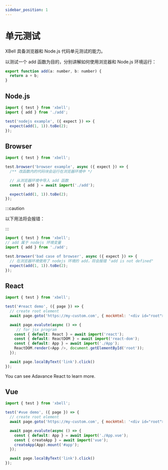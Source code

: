 ```yaml
---
sidebar_position: 1
---
```


# 单元测试

XBell 具备浏览器和 Node.js 代码单元测试的能力。

以测试一个 add 函数为目的，分别讲解如何使用浏览器和 Node.js 环境运行：
```javascript title="add.ts"
export function add(a: number, b: number) {
  return a + b;
}
```

## Node.js
```javascript
import { test } from 'xbell';
import { add } from './add';

test('nodejs example', ({ expect }) => {
  expect(add(1, 1)).toBe(2);
});

```


## Browser

```javascript
import { test } from 'xbell';

test.browser('browser example', async ({ expect }) => {
  /** 改函数内的代码块会运行在浏览器环境中 */

  // 从浏览器环境中导入 add 函数
  const { add } = await import('./add');

  expect(add(1, 1)).toBe(2);
});

```

:::caution

以下用法将会报错：

:::

```javascript
import { test } from 'xbell';
// add 属于 nodejs 环境变量
import { add } from './add';

test.browser('bad case of browser', async ({ expect }) => {
  // 在浏览器环境使用了 nodejs 环境的 add，将会报错 "add is not defined"
  expect(add(1, 1)).toBe(2);
});
```

## React
```javascript
import { test } from 'xbell';

test('#react demo', ({ page }) => {
  // create root element
  await page.goto('https://my-custom.com', { mockHtml: '<div id="root"></div>' });

  await page.evalute(async () => {
     // for jsx program
    const { default: React } = await import('react'); 
    const { default: ReactDOM } = await import('react-dom');
    const { default: App } = await import('./App');
    ReactDOM.render(<App />, document.getElementById('root'));
  });

  await page.localByText('link').click()
});
```

You can see Adavance React to learn more.

## Vue

```javascript
import { test } from 'xbell';

test('#vue demo', ({ page }) => {
  // create root element
  await page.goto('https://my-custom.com', { mockHtml: '<div id="root"></div>' });

  await page.evalute(async () => {
    const { default: App } = await import('./App.vue');
    const { createApp } = await import('vue');
    createApp(App).mount('#app');
  });

  await page.localByText('link').click()
});
```
